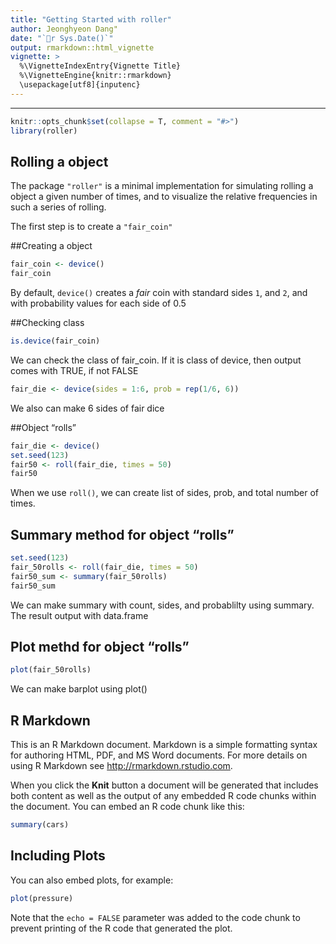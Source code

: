 ```yaml
---
title: "Getting Started with roller"
author: Jeonghyeon Dang"
date: "`r Sys.Date()`"
output: rmarkdown::html_vignette
vignette: >
  %\VignetteIndexEntry{Vignette Title}
  %\VignetteEngine{knitr::rmarkdown}
  \usepackage[utf8]{inputenc}
---
```

---

```r
knitr::opts_chunk$set(collapse = T, comment = "#>")
library(roller)
```

## Rolling a object

The package `"roller"` is a minimal implementation for simulating rolling a object a given number of times, and to visualize the relative frequencies in such a series of rolling.

The first step is to create a `"fair_coin"`

##Creating a object
```r
fair_coin <- device()
fair_coin
```

By default, `device()` creates a _fair_ coin with standard sides `1`, and `2`, and with probability values for each side of 0.5


##Checking class
```r
is.device(fair_coin)
```

We can check the class of fair_coin. If it is class of device, then output comes with TRUE, if not FALSE

```r
fair_die <- device(sides = 1:6, prob = rep(1/6, 6))
```

We also can make 6 sides of fair dice

##Object "rolls"
```r
fair_die <- device() 
set.seed(123)
fair50 <- roll(fair_die, times = 50) 
fair50
```

When we use `roll()`, we can create list of sides, prob, and total number of times. 

## Summary method for object "rolls"

```r
set.seed(123)
fair_50rolls <- roll(fair_die, times = 50) 
fair50_sum <- summary(fair_50rolls)
fair50_sum
```
We can make summary with count, sides, and probablilty using summary.
The result output with data.frame

## Plot methd for object "rolls"

```r
plot(fair_50rolls)
```

We can make barplot using plot()


## R Markdown

This is an R Markdown document. Markdown is a simple formatting syntax for authoring HTML, PDF, and MS Word documents. For more details on using R Markdown see <http://rmarkdown.rstudio.com>.

When you click the **Knit** button a document will be generated that includes both content as well as the output of any embedded R code chunks within the document. You can embed an R code chunk like this:

```r
summary(cars)
```

## Including Plots

You can also embed plots, for example:

```r
plot(pressure)
```

Note that the `echo = FALSE` parameter was added to the code chunk to prevent printing of the R code that generated the plot.

